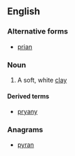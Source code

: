 ==English==

===Alternative forms===
* [[prian]]

===Noun===
{{en-noun|-}}

# {{Cornish}} A soft, white [[clay]]

====Derived terms====
* [[pryany]]

===Anagrams===
* [[pyran#English|pyran]]